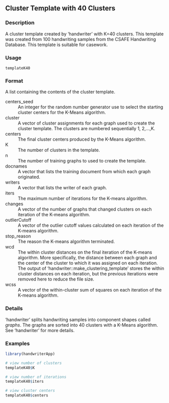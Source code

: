 ## Cluster Template with 40 Clusters {.unnumbered}


### Description

A cluster template created by 'handwriter' with K=40
clusters. This template was created from 100 handwriting samples from the
CSAFE Handwriting Database. This template is suitable for casework.



### Usage

<pre><code class='language-R'>templateK40
</code></pre>


### Format

A list containing the contents of the cluster template.


<dl>
<dt>centers_seed</dt><dd>An integer for the random number generator use to select the
starting cluster centers for the K-Means algorithm.
</dd>
<dt>cluster</dt><dd>A vector of cluster assignments
for each graph used to create the cluster template. The clusters are numbered sequentially 1, 2,...,K.
</dd>
<dt>centers</dt><dd>The final cluster centers produced by the K-Means algorithm.
</dd>
<dt>K</dt><dd>The number of clusters in the template.
</dd>
<dt>n</dt><dd>The number of training graphs to used to create the template.
</dd>
<dt>docnames</dt><dd>A vector that lists the training document from which each graph originated.
</dd>
<dt>writers</dt><dd>A vector that lists the writer of each graph.
</dd>
<dt>iters</dt><dd>The maximum number of iterations for the K-means
algorithm.
</dd>
<dt>changes</dt><dd>A vector of the number of graphs that
changed clusters on each iteration of the K-means algorithm.
</dd>
<dt>outlierCutoff</dt><dd>A vector of the outlier cutoff values calculated on
each iteration of the K-means algorithm.
</dd>
<dt>stop_reason</dt><dd>The reason the
K-means algorithm terminated.
</dd>
<dt>wcd</dt><dd>The within cluster
distances on the final iteration of the K-means algorithm. More specifically,
the distance between each graph and the center of the cluster to which it
was assigned  on each iteration. The output of 'handwriter::make_clustering_template' stores
the within cluster distances on each iteration, but the previous iterations were removed here to reduce the file size.
</dd>
<dt>wcss</dt><dd>A vector of the
within-cluster sum of squares on each iteration of the K-means algorithm.
</dd></dl>



### Details

'handwriter' splits handwriting samples into component shapes
called <em>graphs</em>. The graphs are sorted into 40 clusters with a K-Means
algorithm. See 'handwriter' for more details.



### Examples
```r
library(handwriterApp)

# view number of clusters
templateK40$K

# view number of iterations
templateK40$iters

# view cluster centers
templateK40$centers



```
